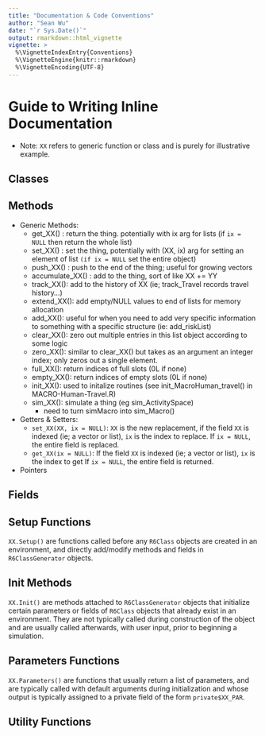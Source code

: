 ```yaml
---
title: "Documentation & Code Conventions"
author: "Sean Wu"
date: "`r Sys.Date()`"
output: rmarkdown::html_vignette
vignette: >
  %\VignetteIndexEntry{Conventions}
  %\VignetteEngine{knitr::rmarkdown}
  %\VignetteEncoding{UTF-8}
---
```

# Guide to Writing Inline Documentation

  * Note: `XX` refers to generic function or class and is purely for illustrative example.

## Classes

## Methods

  * Generic Methods:
    * get_XX() : return the thing. potentially with ix arg for lists (if `ix = NULL` then return the whole list)
    * set_XX() : set the thing, potentially with (XX, ix) arg for setting an element of list `(if ix = NULL` set the entire object)
    * push_XX() : push to the end of the thing; useful for growing vectors
    * accumulate_XX() : add to the thing, sort of like XX += YY
    * track_XX(): add to the history of XX (ie; track_Travel records travel history...)
    * extend_XX(): add empty/NULL values to end of lists for memory allocation
    * add_XX(): useful for when you need to add very specific information to something
    with a specific structure (ie: add_riskList)
    * clear_XX(): zero out multiple entries in this list object according to some logic
    * zero_XX(): similar to clear_XX() but takes as an argument an integer index; only zeros out a single element.
    * full_XX(): return indices of full slots (0L if none)
    * empty_XX(): return indices of empty slots (0L if none)
    * init_XX(): used to initalize routines (see init_MacroHuman_travel() in MACRO-Human-Travel.R)
    * sim_XX(): simulate a thing (eg sim_ActivitySpace)
        * need to turn simMacro into sim_Macro()

  * Getters & Setters:
    * `set_XX(XX, ix = NULL)`: `XX` is the new replacement, if the field `XX` is indexed (ie; a vector or list), `ix` is the index to replace. If `ix = NULL`, the entire field is replaced.
    * `get_XX(ix = NULL)`: If the field `XX` is indexed (ie; a vector or list), `ix` is the index to get If `ix = NULL`, the entire field is returned.
  
  * Pointers

## Fields

## Setup Functions

`XX.Setup()` are functions called before any `R6Class` objects are created in an environment, and directly add/modify methods and fields in `R6ClassGenerator` objects.

## Init Methods

`XX.Init()` are methods attached to `R6ClassGenerator` objects that initialize certain parameters or fields of `R6Class` objects that already exist in an environment. They are not typically called during construction of the object and are usually called afterwards, with user input, prior to beginning a simulation.

## Parameters Functions

`XX.Parameters()` are functions that usually return a list of parameters, and are typically called with default arguments during initialization and whose output is typically assigned to a private field of the form `private$XX_PAR`.

## Utility Functions


